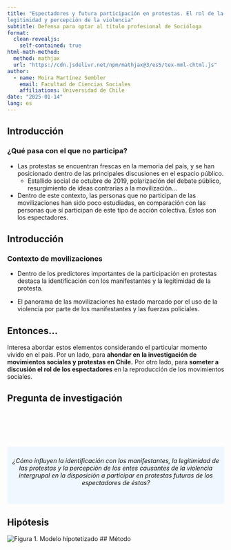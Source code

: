 ```yaml
---
title: "Espectadores y futura participación en protestas. El rol de la identidad, la
legitimidad y percepción de la violencia"
subtitle: Defensa para optar al título profesional de Socióloga
format: 
  clean-revealjs:
    self-contained: true
html-math-method:
  method: mathjax
  url: "https://cdn.jsdelivr.net/npm/mathjax@3/es5/tex-mml-chtml.js"
author:
  - name: Moira Martínez Sembler
    email: Facultad de Ciencias Sociales
    affiliations: Universidad de Chile
date: "2025-01-14"
lang: es
---
```


## **Introducción**

### ¿Qué pasa con el que no participa?

- Las protestas se encuentran frescas en la memoria del país, y se han
posicionado dentro de las principales discusiones en el espacio público.
    - Estallido social de octubre de 2019, polarización del debate público, resurgimiento de ideas contrarias a la movilización...
    
- Dentro de este contexto, las personas que no participan de las movilizaciones han sido poco estudiadas, en comparación con las personas que sí participan de este tipo de acción colectiva. Estos son los [espectadores.]{.fg style="--col: #38777d"}

## **Introducción** 

### Contexto de movilizaciones

- Dentro de los predictores importantes de la participación en protestas destaca la [identificación con los manifestantes]{.fg style="--col: #38777d"} y la [legitimidad de la protesta.]{.fg style="--col: #38777d"} 

- El panorama de las movilizaciones ha estado marcado por [el uso de la violencia]{.fg style="--col: #38777d"}  por parte de los
manifestantes y las fuerzas policiales. 

::: {.callout-note icon=false}

## Entonces...

Interesa abordar estos elementos considerando el particular momento vivido en el país. Por un lado, para **ahondar en la investigación de movimientos sociales y protestas en Chile.** Por otro lado, para **someter a discusión el rol de los espectadores** en la reproducción de los movimientos sociales. 

:::

## **Pregunta de investigación**

<div style="background-color: #f0f8ff; padding: 10px; border-radius: 5px; text-align: center; margin-top: 100px;">
  <span style="font-size: 1em; color: #0e0e0e;">
    *¿Cómo influyen la identificación con los manifestantes,
la legitimidad de las protestas y la percepción de los entes causantes de la violencia
intergrupal en la disposición a participar en protestas futuras de los espectadores de éstas?*
  </span>
  <br><br>
</div>

## **Hipótesis**

![Figura 1. Modelo hipotetizado](input/modelo_teorico.jpeg)
## Método


